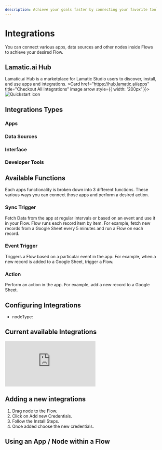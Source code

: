 ```yaml
---
description: Achieve your goals faster by connecting your favorite tools and services to Lamatic Studio.
---
```


# Integrations

You can connect various apps, data sources and other nodes inside Flows to achieve your desired Flow.

## Lamatic.ai Hub

Lamatic.ai Hub is a marketplace for Lamatic Studio users to discover, install, and use apps and integrations.
<Card href="https://hub.lamatic.ai/apps" title="Checkout All Integrations" image arrow style={{ width: '200px' }}>
    ![Quickstart icon](/images/cards/hub.png)
</Card>
## Integrations Types
### Apps
### Data Sources
### Interface
### Developer Tools

## Available Functions
Each apps functionality is broken down into 3 different functions. These various ways you can connect those apps and perform a desired action.
### Sync Trigger
Fetch Data from the app at regular intervals or based on an event and use it in your Flow. Flow runs each record item by item. For example, fetch new records from a Google Sheet every 5 minutes and run a Flow on each record.
### Event Trigger
Triggers a Flow based on a particular event in the app. For example, when a new record is added to a Google Sheet, trigger a Flow.
### Action
Perform an action in the app. For example, add a new record to a Google Sheet.

## Configuring Integrations
- nodeType:


## Current available Integrations
<div className="relative w-full h-[700px] overflow-hidden">
    <iframe
        className="absolute top-0 left-0 w-full h-full overflow-x-hidden"
        src="https://hub.lamatic.ai/embeds/available-integrations"
        frameBorder="0"
        allowFullScreen
    ></iframe>
</div>

## Adding a new integrations

1. Drag node to the Flow.
2. Click on Add new Credentials.
3. Follow the Install Steps.
4. Once added choose the new credentials.

## Using an App / Node within a Flow